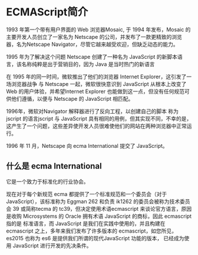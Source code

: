 # ECMAScript简介

1993 年第一个带有用户界面的 Web 浏览器Mosaic, 于 1994 年发布，Mosaic 的主要开发人员创立了一家名为 Netscape 的公司，并发布了一款更精致的浏览器，名为Netscape Navigator，尽管它越来越受欢迎，但缺乏动态的能力。

1995 年为了解决这个问题 Netscape 创建了一种名为 JavaScript 的新脚本语言，该名称纯粹是出于营销目的，因为 Java 是当时热门的新语言

在 1995 年的同一时间，微软推出了他们的浏览器 Internet Explorer，这引发了一场浏览器战争 与 Netscape 一起，微软很快意识到 JavaScript 从根本上改变了Web 的用户体验，并希望Internet Explorer 也能做到这一点，但没有任何规范可供他们遵循，以便与 Netscape 的 JavaScript 相匹配。

1996年，微软对Navigator 解释器进行了反向工程，以创建自己的脚本 称为 jscript 的语言jscript 与 JavaScript 具有相同的用例，但其实现不同，不幸的是，这产生了一个问题，这些差异使开发人员很难使他们的网站在两种浏览器中正常运行。

1996 年 11 月，Netscape 向 ecma International 提交了 JavaScript。

## 什么是 ecma International

它是一个致力于标准化的行业协会。

现在对于每个新规范 ecma 都提供了一个标准规范和一个委员会（对于 JavaScript），该标准称为 Eggman 262 和负责 ik1262 的委员会被称为技术委员会 39 或简称tecma 的 tc39，但决定使用术语ecmascript 来谈论官方语言，原因是收购 Microsystems 的 Oracle 拥有术语 JavaScript 的商标，因此 ecmascript 指的是 标准语言，而 JavaScript 是我们在实践中使用的，并且构建在 ecmascript 之上，多年来我们发布了许多版本的 ecmascript，如您所见，es2015 也称为 es6 是提供我们所谓的现代JavaScript 功能的版本， 已经成为使用 JavaScript 进行开发的先决条件。